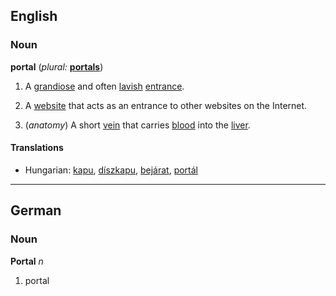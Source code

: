 ==English==
===Noun===
'''portal''' (''plural:'' '''[[portals]]''')

#A [[grandiose]] and often [[lavish]] [[entrance]].
#{{cattag|Internet}} A [[website]] that acts as an entrance to other websites on the Internet.
#(''anatomy'') A short [[vein]] that carries [[blood]] into the [[liver]].

====Translations====
*Hungarian: [[kapu]], [[díszkapu]], [[bejárat]], [[portál]]

----

==German==
===Noun===
'''Portal''' ''n''

#portal